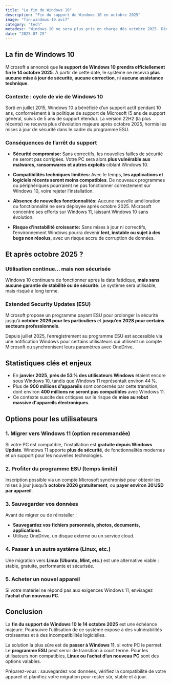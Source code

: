 ```yaml
---
title: "La fin de Windows 10"
description: "Fin du support de Windows 10 en octobre 2025"
image: "fin-windows-10.avif"
category: "tech"
metadesc: "Windows 10 ne sera plus pris en charge dès octobre 2025. Découvrez les conséquences, solutions de migration et options pour rester sécurisé."
date: "2025-07-25"
---
```


## La fin de Windows 10

Microsoft a annoncé que **le support de Windows 10 prendra officiellement fin le 14 octobre 2025**. À partir de cette date, le système ne recevra **plus aucune mise à jour de sécurité**, **aucune correction**, ni **aucune assistance technique**.

### Contexte : cycle de vie de Windows 10

Sorti en juillet 2015, Windows 10 a bénéficié d’un support actif pendant 10 ans, conformément à la politique de support de Microsoft (5 ans de support général, suivis de 5 ans de support étendu).
La version 22H2 (la plus récente) ne recevra plus d’évolution majeure après octobre 2025, hormis les mises à jour de sécurité dans le cadre du programme ESU.

### Conséquences de l’arrêt du support

- **Sécurité compromise:** Sans correctifs, les nouvelles failles de sécurité ne seront pas corrigées. Votre PC sera alors **plus vulnérable aux malwares, ransomwares et autres exploits** ciblant Windows 10.

- **Compatibilités techniques limitées:** Avec le temps, **les applications et logiciels récents seront moins compatibles**. De nouveaux programmes ou périphériques pourraient ne pas fonctionner correctement sur Windows 10, voire rejeter l’installation.

- **Absence de nouvelles fonctionnalités:** Aucune nouvelle amélioration ou fonctionnalité ne sera déployée après octobre 2025. Microsoft concentre ses efforts sur Windows 11, laissant Windows 10 sans évolution.

- **Risque d’instabilité croissante:** Sans mises à jour ni correctifs, l’environnement Windows pourra devenir **lent, instable ou sujet à des bugs non résolus**, avec un risque accru de corruption de données.

## Et après octobre 2025 ?

### Utilisation continue… mais non sécurisée

Windows 10 continuera de fonctionner après la date fatidique, **mais sans aucune garantie de stabilité ou de sécurité**. Le système sera utilisable, mais risqué à long terme.

### Extended Security Updates (ESU)

Microsoft propose un programme payant ESU pour prolonger la sécurité jusqu’à **octobre 2026 pour les particuliers** et **jusqu’en 2028 pour certains secteurs professionnels**.

Depuis juillet 2025, l’enregistrement au programme ESU est accessible via une notification Windows pour certains utilisateurs qui utilisent un compte Microsoft ou synchronisent leurs paramètres avec OneDrive.

## Statistiques clés et enjeux

- En **janvier 2025**, **près de 53 % des utilisateurs Windows** étaient encore sous Windows 10, tandis que Windows 11 représentait environ 44 %.
- Plus de **900 millions d’appareils** sont concernés par cette transition, dont environ **400 millions ne seront pas compatibles** avec Windows 11.
- Ce contexte suscite des critiques sur le risque de **mise au rebut massive d'appareils électroniques**.

## Options pour les utilisateurs

### 1. Migrer vers Windows 11 (option recommandée)

Si votre PC est compatible, l’installation est **gratuite depuis Windows Update**. Windows 11 apporte **plus de sécurité**, de fonctionnalités modernes et un support pour les nouvelles technologies.

### 2. Profiter du programme ESU (temps limité)

Inscription possible via un compte Microsoft synchronisé pour obtenir les mises à jour jusqu’à **octobre 2026 gratuitement**, ou **payer environ 30 USD par appareil**.

### 3. Sauvegarder vos données

Avant de migrer ou de réinstaller :

- **Sauvegardez vos fichiers personnels, photos, documents, applications**.
- Utilisez OneDrive, un disque externe ou un service cloud.

### 4. Passer à un autre système (Linux, etc.)

Une migration vers **Linux (Ubuntu, Mint, etc.)** est une alternative viable : stable, gratuite, performante et sécurisée.

### 5. Acheter un nouvel appareil

Si votre matériel ne répond pas aux exigences Windows 11, envisagez **l’achat d’un nouveau PC**.

## Conclusion

La **fin du support de Windows 10 le 14 octobre 2025** est une échéance majeure. Poursuivre l’utilisation de ce système expose à des vulnérabilités croissantes et à des incompatibilités logicielles.

La solution la plus sûre est de **passer à Windows 11**, si votre PC le permet. Le **programme ESU** peut servir de transition à court terme. Pour les utilisateurs non compatibles, **Linux ou l’achat d’un nouveau PC** sont des options valables.

Préparez-vous : sauvegardez vos données, vérifiez la compatibilité de votre appareil et planifiez votre migration pour rester sûr, stable et à jour.
